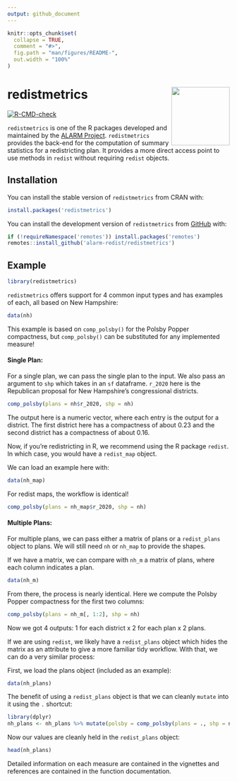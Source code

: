 ```yaml
---
output: github_document
---
```


<!-- README.md is generated from README.Rmd. Please edit that file -->

```r
knitr::opts_chunk$set(
  collapse = TRUE,
  comment = "#>",
  fig.path = "man/figures/README-",
  out.width = "100%"
)
```

# redistmetrics <a href="https://alarm-redist.github.io/redistmetrics/"><img src="man/figures/logo.png" align="right" height="132" /></a>

<!-- badges: start -->
[![R-CMD-check](https://github.com/alarm-redist/redistmetrics/workflows/R-CMD-check/badge.svg)](https://github.com/alarm-redist/redistmetrics/actions)
<!-- badges: end -->

`redistmetrics` is one of the R packages developed and maintained by the [ALARM Project](https://alarm-redist.github.io/). `redistmetrics` provides the back-end for the computation of summary statistics for a redistricting plan. It provides a more direct access point to use methods in `redist` without requiring `redist` objects.

## Installation

You can install the stable version of `redistmetrics` from CRAN with:
``` r
install.packages('redistmetrics')
```


You can install the development version of `redistmetrics` from [GitHub](https://github.com/alarm-redist/redistmetrics) with:

``` r
if (!requireNamespace('remotes')) install.packages('remotes')
remotes::install_github('alarm-redist/redistmetrics')
```

## Example

```r
library(redistmetrics)
```


`redistmetrics` offers support for 4 common input types and has examples of each, all based on New Hampshire:
```r
data(nh)
```

This example is based on `comp_polsby()` for the Polsby Popper compactness, but `comp_polsby()` can be substituted for any implemented measure!

#### Single Plan:

For a single plan, we can pass the single plan to the input. We also pass an argument to `shp` which takes in an `sf` dataframe. `r_2020` here is the Republican proposal for New Hampshire's congressional districts.
```r
comp_polsby(plans = nh$r_2020, shp = nh)
```

The output here is a numeric vector, where each entry is the output for a district. The first district here has a compactness of about 0.23 and the second district has a compactness of about 0.16.

Now, if you're redistricting in R, we recommend using the R package `redist`. In which case, you would have a `redist_map` object.

We can load an example here with:

```r
data(nh_map)
```

For redist maps, the workflow is identical!

```r
comp_polsby(plans = nh_map$r_2020, shp = nh)
```

#### Multiple Plans:

For multiple plans, we can pass either a matrix of plans or a `redist_plans` object to plans. We will still need `nh` or `nh_map` to provide the shapes. 

If we have a matrix, we can compare with `nh_m` a matrix of plans, where each column indicates a plan.

```r
data(nh_m)
```

From there, the process is nearly identical. Here we compute the Polsby Popper compactness for the first two columns:

```r
comp_polsby(plans = nh_m[, 1:2], shp = nh)
```

Now we got 4 outputs: 1 for each district x 2 for each plan x 2 plans.


If we are using `redist`, we likely have a `redist_plans` object which hides the matrix as an attribute to give a more familiar tidy workflow. With that, we can do a very similar process:

First, we load the plans object (included as an example):

```r
data(nh_plans)
```

The benefit of using a `redist_plans` object is that we can cleanly `mutate` into it using the `.` shortcut:

```r
library(dplyr)
nh_plans <- nh_plans %>% mutate(polsby = comp_polsby(plans = ., shp = nh))
```

Now our values are cleanly held in the `redist_plans` object:
```r
head(nh_plans)
```


Detailed information on each measure are contained in the vignettes and references are contained in the function documentation.
